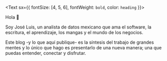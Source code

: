 <Text sx={{ fontSize: [4, 5, 6], fontWeight: `bold`, color: `heading` }}>
	
Hola 👋

</Text>

Soy José Luis, un analista de datos mexicano que ama el software, la escritura, el aprendizaje, los mangas y el mundo de los negocios. 

Este blog -y lo que aquí publique- es la síntesis del trabajo de grandes mentes y lo único que hago es presentarlo de una nueva manera; una que puedas entender, conectar y disfrutar.